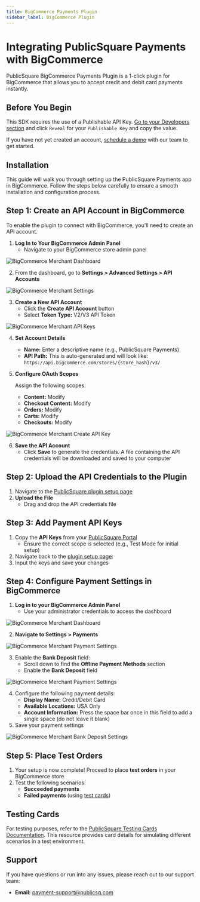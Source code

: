 ```yaml
---
title: BigCommerce Payments Plugin
sidebar_label: BigCommerce Plugin 
---
```



# Integrating PublicSquare Payments with BigCommerce

PublicSquare BigCommerce Payments Plugin is a 1-click plugin for BigCommerce that allows you to accept credit and debit card payments instantly.

## Before You Begin

This SDK requires the use of a Publishable API Key. [Go to your Developers section](https://portal.publicsquare.com/developers/api-keys) and click `Reveal` for your `Publishable Key` and copy the value.

If you have not yet created an account, [schedule a demo](https://payments.publicsquare.com/#demo) with our team to get started.

## Installation

This guide will walk you through setting up the PublicSquare Payments app in BigCommerce. Follow the steps below carefully to ensure a smooth installation and configuration process.

## Step 1: Create an API Account in BigCommerce

To enable the plugin to connect with BigCommerce, you'll need to create an API account.

1. **Log In to Your BigCommerce Admin Panel**
   - Navigate to your BigCommerce store admin panel

<Image img={MerchantDashboardImage} alt="BigCommerce Merchant Dashboard" />

2. From the dashboard, go to **Settings > Advanced Settings > API Accounts**

<Image img={MerchantSettingsImage} alt="BigCommerce Merchant Settings" />

3. **Create a New API Account**
   - Click the **Create API Account** button
   - Select **Token Type:** V2/V3 API Token

<Image img={MerchantApiKeysImage} alt="BigCommerce Merchant API Keys" />

4. **Set Account Details**
   - **Name:** Enter a descriptive name (e.g., PublicSquare Payments)
   - **API Path:** This is auto-generated and will look like: `https://api.bigcommerce.com/stores/{store_hash}/v3/`

5. **Configure OAuth Scopes**
   
   Assign the following scopes:
   - **Content:** Modify
   - **Checkout Content:** Modify
   - **Orders:** Modify
   - **Carts:** Modify
   - **Checkouts:** Modify

<Image img={MerchantCreateApiKeyImage} alt="BigCommerce Merchant Create API Key" />

6. **Save the API Account**
   - Click **Save** to generate the credentials. A file containing the API credentials will be downloaded and saved to your computer

## Step 2: Upload the API Credentials to the Plugin

1. Navigate to the [PublicSquare plugin setup page](https://bigcommerce-plugin.publicsquare.com/installation/setup)
2. **Upload the File**
   - Drag and drop the API credentials file

## Step 3: Add Payment API Keys

1. Copy the **API Keys** from your [PublicSquare Portal](https://portal.publicsquare.com/developers/api-keys)
   - Ensure the correct scope is selected (e.g., Test Mode for initial setup)
2. Navigate back to the [plugin setup page](https://bigcommerce-plugin.publicsquare.com/installation/setup):
3. Input the keys and save your changes

## Step 4: Configure Payment Settings in BigCommerce

1. **Log in to your BigCommerce Admin Panel**
   - Use your administrator credentials to access the dashboard

<Image img={MerchantDashboardImage} alt="BigCommerce Merchant Dashboard" />

2. **Navigate to Settings > Payments**

<Image img={MerchantSettingsPaymentsImage} alt="BigCommerce Merchant Payment Settings" />

3. Enable the **Bank Deposit** field:
   - Scroll down to find the **Offline Payment Methods** section
   - Enable the **Bank Deposit** field

<Image img={MerchantPaymentSettingsImage} alt="BigCommerce Merchant Payment Settings" />

4. Configure the following payment details:
   - **Display Name:** Credit/Debit Card
   - **Available Locations:** USA Only
   - **Account Information:** Press the space bar once in this field to add a single space (do not leave it blank)
4. Save your payment settings

<Image img={MerchantBankdepositSettingsImage} alt="BigCommerce Merchant Bank Deposit Settings" />

## Step 5: Place Test Orders

1. Your setup is now complete! Proceed to place **test orders** in your BigCommerce store
2. Test the following scenarios:
   - **Succeeded payments**
   - **Failed payments** (using [test cards](https://developers.publicsquare.com/api/testing#cards))

## Testing Cards

For testing purposes, refer to the [PublicSquare Testing Cards Documentation](https://developers.publicsquare.com/api/testing#cards). This resource provides card details for simulating different scenarios in a test environment.

## Support

If you have questions or run into any issues, please reach out to our support team:

- **Email:** [payment-support@publicsq.com](mailto:payment-support@publicsq.com)

